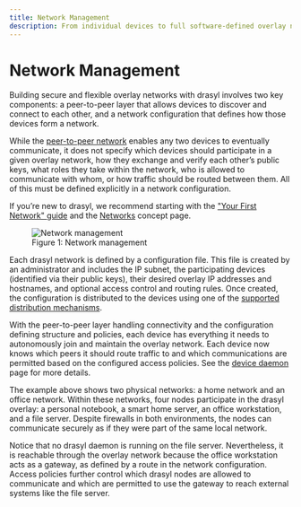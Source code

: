 ```yaml
---
title: Network Management
description: From individual devices to full software-defined overlay networking
---
```


# Network Management

Building secure and flexible overlay networks with drasyl involves two key components:
a peer-to-peer layer that allows devices to discover and connect to each other, and a network configuration that defines how those devices form a network.

While the [peer-to-peer network](p2p-protocol.mdx) enables any two devices to eventually communicate, it does not specify which devices should participate in a given overlay network, how they exchange and verify each other’s public keys, what roles they take within the network, who is allowed to communicate with whom, or how traffic should be routed between them.
All of this must be defined explicitly in a network configuration.


If you’re new to drasyl, we recommend starting with the ["Your First Network" guide](../get-started/first-network.mdx) and the [Networks](../concepts/networks.md) concept page.

<figure style={{ textAlign: 'center' }}>
    <img
        src="/img/network-management.svg"
        alt="Network management"
        style={{
            maxWidth: '900px',
            width: '100%',
            boxShadow: '0 4px 16px rgba(0, 0, 0, 0.15)',
            margin: '1rem auto'
        }}
    />
    <figcaption style={{ textAlign: 'center', color: '#666' }}>
        Figure 1: Network management
    </figcaption>
</figure>

Each drasyl network is defined by a configuration file. This file is created by an administrator and includes the IP subnet, the participating devices (identified via their public keys), their desired overlay IP addresses and hostnames, and optional access control and routing rules.
Once created, the configuration is distributed to the devices using one of the [supported distribution mechanisms](../concepts/networks.md#configuration-distribution).

With the peer-to-peer layer handling connectivity and the configuration defining structure and policies, each device has everything it needs to autonomously join and maintain the overlay network.
Each device now knows which peers it should route traffic to and which communications are permitted based on the configured access policies. See the [device daemon](./device-daemon.mdx) page for more details.

The example above shows two physical networks: a home network and an office network. Within these networks, four nodes participate in the drasyl overlay: a personal notebook, a smart home server, an office workstation, and a file server.
Despite firewalls in both environments, the nodes can communicate securely as if they were part of the same local network.

Notice that no drasyl daemon is running on the file server. Nevertheless, it is reachable through the overlay network because the office workstation acts as a gateway, as defined by a route in the network configuration.
Access policies further control which drasyl nodes are allowed to communicate and which are permitted to use the gateway to reach external systems like the file server.
